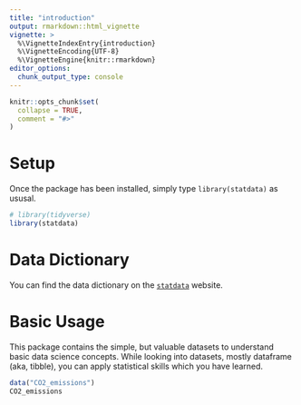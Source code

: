 ```yaml
---
title: "introduction"
output: rmarkdown::html_vignette
vignette: >
  %\VignetteIndexEntry{introduction}
  %\VignetteEncoding{UTF-8}
  %\VignetteEngine{knitr::rmarkdown}
editor_options: 
  chunk_output_type: console
---
```


```r
knitr::opts_chunk$set(
  collapse = TRUE,
  comment = "#>"
)
```

# Setup

Once the package has been installed, simply type `library(statdata)` as ususal.

```r
# library(tidyverse)
library(statdata)
```

# Data Dictionary

You can find the data dictionary on the [`statdata`](https://tidyverse-korea.github.io/statdata/reference/index.html) website.


# Basic Usage

This package contains the simple, but valuable datasets to understand basic data science concepts.
While looking into datasets, mostly dataframe (aka, tibble), you can apply statistical skills which you have learned.

```r
data("CO2_emissions")
CO2_emissions
```

